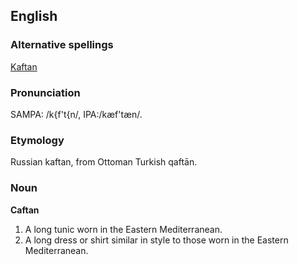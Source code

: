 ==English==
===Alternative spellings===
[[Kaftan]]

===Pronunciation===
SAMPA: /k{f't{n/, IPA:/k&#230;f't&#230;n/.

===Etymology===
Russian kaftan, from Ottoman Turkish qaft&#257;n.

===Noun===
'''Caftan'''
# A long tunic worn in the Eastern Mediterranean.
# A long dress or shirt similar in style to those worn in the Eastern Mediterranean.